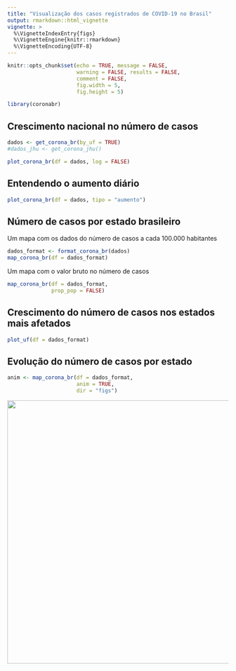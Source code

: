 ```yaml
---
title: "Visualização dos casos registrados de COVID-19 no Brasil"
output: rmarkdown::html_vignette
vignette: >
  %\VignetteIndexEntry{figs}
  %\VignetteEngine{knitr::rmarkdown}
  %\VignetteEncoding{UTF-8}
---
```


```r
knitr::opts_chunk$set(echo = TRUE, message = FALSE, 
                      warning = FALSE, results = FALSE, 
                      comment = FALSE, 
                      fig.width = 5, 
                      fig.height = 5)
```


```r
library(coronabr)
```


## Crescimento nacional no número de casos

```r
dados <- get_corona_br(by_uf = TRUE)
#dados_jhu <- get_corona_jhu()
```


```r
plot_corona_br(df = dados, log = FALSE)
```


## Entendendo o aumento diário

```r
plot_corona_br(df = dados, tipo = "aumento")
```

## Número de casos por estado brasileiro


Um mapa com os dados do número de casos a cada 100.000 habitantes

```r
dados_format <- format_corona_br(dados)
map_corona_br(df = dados_format)
```

Um mapa com o valor bruto no número de casos

```r
map_corona_br(df = dados_format, 
              prop_pop = FALSE)
```

## Crescimento do número de casos nos estados mais afetados

```r
plot_uf(df = dados_format)
```


## Evolução do número de casos por estado

```r
anim <- map_corona_br(df = dados_format,
                      anim = TRUE, 
                      dir = "figs")
```

<img src="https://raw.githubusercontent.com/liibre/coronabr/master/vignettes/figs/anim.gif" align="center" alt="" width="600" />

